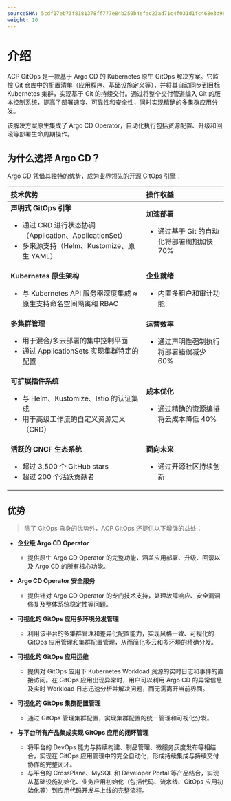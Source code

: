 ```yaml
---
sourceSHA: 5cdf17eb73f8181378ff777e84b259b4efac23ad71c4f031d1fc468e3d960c73
weight: 10
---
```


# 介绍

ACP GitOps 是一款基于 Argo CD 的 Kubernetes 原生 GitOps 解决方案。它监控 Git 仓库中的配置清单（应用程序、基础设施定义等），并将其自动同步到目标 Kubernetes 集群，实现基于 Git 的持续交付。通过将整个交付管道编入 Git 的版本控制系统，提高了部署速度、可靠性和安全性，同时实现精确的多集群应用分发。

该解决方案原生集成了 Argo CD Operator，自动化执行包括资源配置、升级和回滚等部署生命周期操作。

## 为什么选择 Argo CD？

Argo CD 凭借其独特的优势，成为业界领先的开源 GitOps 引擎：

| **技术优势**                                                                                                                                  | **操作收益**                                                                                           |
| :------------------------------------------------------------------------------------------------------------------------------------------ | :----------------------------------------------------------------------------------------------------- |
| **声明式 GitOps 引擎** <ul><li>通过 CRD 进行状态协调（Application、ApplicationSet）</li><li> 多来源支持（Helm、Kustomize、原生 YAML）</li></ul>                 | **加速部署** <ul><li> 通过基于 Git 的自动化将部署周期加快 70%</li></ul>                            |
| **Kubernetes 原生架构** <ul><li>与 Kubernetes API 服务器深度集成 ≈ 原生支持命名空间隔离和 RBAC</li></ul>                                           | **企业就绪** <ul><li> 内置多租户和审计功能</li></ul>                                                 |
| **多集群管理** <ul><li>用于混合/多云部署的集中控制平面</li><li> 通过 ApplicationSets 实现集群特定的配置</li></ul>                                      | **运营效率** <ul><li> 通过声明性强制执行将部署错误减少 60%</li></ul>                                |
| **可扩展插件系统** <ul><li>与 Helm、Kustomize、Istio 的认证集成</li><li>用于高级工作流的自定义资源定义（CRD）</li></ul>                                   | **成本优化** <ul><li> 通过精确的资源编排将云成本降低 40%</li></ul>                                 |
| **活跃的 CNCF 生态系统** <ul><li> 超过 3,500 个 GitHub stars </li><li> 超过 200 个活跃贡献者 </li></ul>                                           | **面向未来** <ul><li> 通过开源社区持续创新</li></ul>                                               |

## 优势 <a id="alauda-gitops-advantage" />

> 除了 GitOps 自身的优势外，ACP GitOps 还提供以下增强的益处：

- **企业级 Argo CD Operator**

  - 提供原生 Argo CD Operator 的完整功能，涵盖应用部署、升级、回滚以及 Argo CD 的所有核心功能。

- **Argo CD Operator 安全服务**

  - 提供针对 Argo CD Operator 的专门技术支持，处理故障响应、安全漏洞修复及整体系统稳定性等问题。

- **可视化的 GitOps 应用多环境分发管理**

  - 利用该平台的多集群管理和差异化配置能力，实现风格一致、可视化的 GitOps 应用管理和集群配置管理，从而简化多云和多环境的精确分发。

- **可视化的 GitOps 应用运维**

  - 提供对 GitOps 应用下 Kubernetes Workload 资源的实时日志和事件的直接访问。在 GitOps 应用出现异常时，用户可以利用 Argo CD 的异常信息及实时 Workload 日志迅速分析并解决问题，而无需离开当前界面。

- **可视化的 GitOps 集群配置管理**

  - 通过 GitOps 管理集群配置，实现集群配置的统一管理和可视化分发。

- **与平台所有产品集成实现 GitOps 应用的闭环管理**

  - 将平台的 DevOps 能力与持续构建、制品管理、微服务灰度发布等相结合，实现在 GitOps 应用管理中的完全自动化，形成持续集成与持续交付协作的完整闭环。
  - 与平台的 CrossPlane、MySQL 和 Developer Portal 等产品结合，实现从基础设施初始化、业务应用初始化（包括代码、流水线、GitOps 应用初始化等）到应用代码开发与上线的完整流程。
